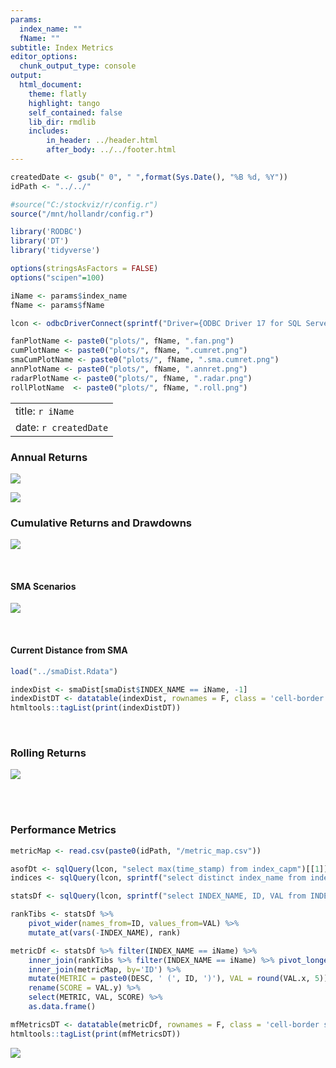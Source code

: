 ```yaml
---
params:
  index_name: ""
  fName: ""
subtitle: Index Metrics
editor_options:
  chunk_output_type: console
output: 
  html_document:
    theme: flatly
    highlight: tango
    self_contained: false
    lib_dir: rmdlib
    includes:
        in_header: ../header.html
        after_body: ../../footer.html
---
```


```r
createdDate <- gsub(" 0", " ",format(Sys.Date(), "%B %d, %Y"))
idPath <- "../../"

#source("C:/stockviz/r/config.r")
source("/mnt/hollandr/config.r")

library('RODBC')
library('DT')
library('tidyverse')

options(stringsAsFactors = FALSE)
options("scipen"=100)

iName <- params$index_name
fName <- params$fName

lcon <- odbcDriverConnect(sprintf("Driver={ODBC Driver 17 for SQL Server};Server=%s;Database=%s;Uid=%s;Pwd=%s;", ldbserver, ldbname, ldbuser, ldbpassword), case = "nochange", believeNRows = TRUE)

fanPlotName <- paste0("plots/", fName, ".fan.png")
cumPlotName <- paste0("plots/", fName, ".cumret.png")
smaCumPlotName <- paste0("plots/", fName, ".sma.cumret.png")
annPlotName <- paste0("plots/", fName, ".annret.png")
radarPlotName <- paste0("plots/", fName, ".radar.png")
rollPlotName  <- paste0("plots/", fName, ".roll.png")

```

---
title: `r iName`
date: `r createdDate`
---

### Annual Returns

![](`r fanPlotName`)

![](`r annPlotName`)


### Cumulative Returns and Drawdowns

![](`r cumPlotName`)

\

#### SMA Scenarios

![](`r smaCumPlotName`)

\

#### Current Distance from SMA

```r

load("../smaDist.Rdata")

indexDist <- smaDist[smaDist$INDEX_NAME == iName, -1]
indexDistDT <- datatable(indexDist, rownames = F, class = 'cell-border stripe', filter='none', options = list(dom = 't', pageLength = 30, ordering=F))
htmltools::tagList(print(indexDistDT))

```

\

### Rolling Returns

![](`r rollPlotName`)

\
\

### Performance Metrics

```r

metricMap <- read.csv(paste0(idPath, "/metric_map.csv"))

asofDt <- sqlQuery(lcon, "select max(time_stamp) from index_capm")[[1]]
indices <- sqlQuery(lcon, sprintf("select distinct index_name from index_capm where time_stamp = '%s'", asofDt))[,1]

statsDf <- sqlQuery(lcon, sprintf("select INDEX_NAME, ID, VAL from INDEX_CAPM where INDEX_NAME in ('%s')", paste(indices, collapse="','"))) 

rankTibs <- statsDf %>% 
	pivot_wider(names_from=ID, values_from=VAL) %>% 
	mutate_at(vars(-INDEX_NAME), rank) 

metricDf <- statsDf %>% filter(INDEX_NAME == iName) %>%
	inner_join(rankTibs %>% filter(INDEX_NAME == iName) %>% pivot_longer(!INDEX_NAME, names_to='ID', values_to='VAL') %>% select(ID, VAL), by='ID') %>%
	inner_join(metricMap, by='ID') %>%
	mutate(METRIC = paste0(DESC, ' (', ID, ')'), VAL = round(VAL.x, 5)) %>%
	rename(SCORE = VAL.y) %>%
	select(METRIC, VAL, SCORE) %>%
	as.data.frame()

mfMetricsDT <- datatable(metricDf, rownames = F, class = 'cell-border stripe', filter='none', colnames = c("", names(metricDf)[-1]), options = list(dom = 't', pageLength = 30, ordering=F))
htmltools::tagList(print(mfMetricsDT))

```

![](`r radarPlotName`)
